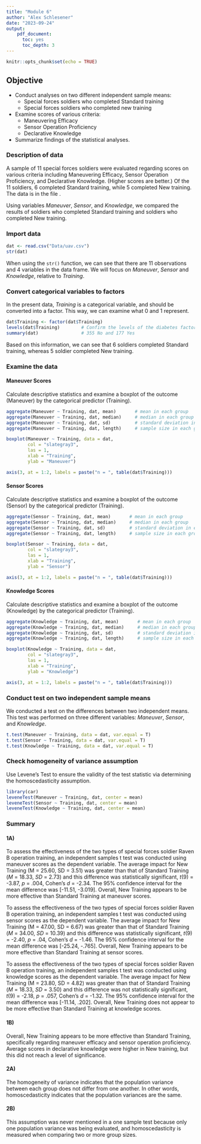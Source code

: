 ```yaml
---
title: "Module 6"
author: "Alex Schlesener"
date: "2023-09-24"
output:
    pdf_document:
      toc: yes
      toc_depth: 3
---
```


```r
knitr::opts_chunk$set(echo = TRUE)
```

## Objective

-   Conduct analyses on two different independent sample means:
    -   Special forces soldiers who completed Standard training
    -   Special forces soldiers who completed new training
-   Examine scores of various criteria:
    -   Maneuvering Efficacy
    -   Sensor Operation Proficiency
    -   Declarative Knowledge
-   Summarize findings of the statistical analyses.

### Description of data

A sample of 11 special forces soldiers were evaluated regarding scores on various criteria including Maneuvering Efficacy, Sensor Operation Proficiency, and Declarative Knowledge. (Higher scores are better.) Of the 11 soldiers, 6 completed Standard training, while 5 completed New training. The data is in the file \texttt{uav.csv}.

Using variables *Maneuver*, *Sensor*, and *Knowledge*, we compared the results of soldiers who completed Standard training and soldiers who completed New training.

### Import data

```r
dat <- read.csv("Data/uav.csv")
str(dat)
```

When using the `str()` function, we can see that there are 11 observations and 4 variables in the data frame. We will focus on *Maneuver*, *Sensor* and *Knowledge*, relative to *Training*.

### Convert categorical variables to factors

In the present data, *Training* is a categorical variable, and should be converted into a factor. This way, we can examine what 0 and 1 represent.

```r
dat$Training <- factor(dat$Training)
levels(dat$Training)        # Confirm the levels of the diabetes factor
summary(dat)                # 355 No and 177 Yes
```
Based on this information, we can see that 6 soldiers completed Standard training, whereas 5 soldier completed New training.

### Examine the data

#### Maneuver Scores 
Calculate descriptive statistics and examine a boxplot of the outcome (Maneuver) by the categorical predictor (Training).

```r
aggregate(Maneuver ~ Training, dat, mean)       # mean in each group
aggregate(Maneuver ~ Training, dat, median)     # median in each group
aggregate(Maneuver ~ Training, dat, sd)         # standard deviation in each group
aggregate(Maneuver ~ Training, dat, length)     # sample size in each group

boxplot(Maneuver ~ Training, data = dat,
        col = "slategray3",
        las = 1,
        xlab = "Training",
        ylab = "Maneuver")

axis(3, at = 1:2, labels = paste("n = ", table(dat$Training)))

```

#### Sensor Scores 
Calculate descriptive statistics and examine a boxplot of the outcome (Sensor) by the categorical predictor (Training).

```r
aggregate(Sensor ~ Training, dat, mean)       # mean in each group
aggregate(Sensor ~ Training, dat, median)     # median in each group
aggregate(Sensor ~ Training, dat, sd)         # standard deviation in each group
aggregate(Sensor ~ Training, dat, length)     # sample size in each group

boxplot(Sensor ~ Training, data = dat,
        col = "slategray3",
        las = 1,
        xlab = "Training",
        ylab = "Sensor")

axis(3, at = 1:2, labels = paste("n = ", table(dat$Training)))

```

#### Knowledge Scores 
Calculate descriptive statistics and examine a boxplot of the outcome (Knowledge) by the categorical predictor (Training).

```r
aggregate(Knowledge ~ Training, dat, mean)       # mean in each group
aggregate(Knowledge ~ Training, dat, median)     # median in each group
aggregate(Knowledge ~ Training, dat, sd)         # standard deviation in each group
aggregate(Knowledge ~ Training, dat, length)     # sample size in each group

boxplot(Knowledge ~ Training, data = dat,
        col = "slategray3",
        las = 1,
        xlab = "Training",
        ylab = "Knowledge")

axis(3, at = 1:2, labels = paste("n = ", table(dat$Training)))

```

### Conduct test on two independent sample means
We conducted a test on the differences between two independent means. This test was performed on three different variables: *Maneuver*, *Sensor*, and *Knowledge*.

```r
t.test(Maneuver ~ Training, data = dat, var.equal = T)
t.test(Sensor ~ Training, data = dat, var.equal = T)
t.test(Knowledge ~ Training, data = dat, var.equal = T)
```

### Check homogeneity of variance assumption
Use Levene's Test to ensure the validity of the test statistic via determining the homoscedasticity assumption. 

```r
library(car)
leveneTest(Maneuver ~ Training, dat, center = mean)
leveneTest(Sensor ~ Training, dat, center = mean)
leveneTest(Knowledge ~ Training, dat, center = mean)
```
### Summary
#### 1A)
To assess the effectiveness of the two types of special forces soldier Raven B operation training, an independent samples t test was conducted using maneuver scores as the dependent variable. The average impact for New Training (M = 25.60, SD = 3.51) was greater than that of Standard Training (*M* = 18.33, *SD* = 2.73) and this difference was statistically significant, *t*(9) = -3.87, *p* = .004, Cohen's *d* = -2.34. The 95% confidence interval for the mean difference was [-11.51, -3.019]. Overall, New Training appears to be more effective than Standard Training at maneuver scores.

To assess the effectiveness of the two types of special forces soldier Raven B operation training, an independent samples t test was conducted using sensor scores as the dependent variable. The average impact for New Training (M = 47.00, SD = 6.67) was greater than that of Standard Training (*M* = 34.00, *SD* = 10.39) and this difference was statistically significant, *t*(9) = -2.40, *p* = .04, Cohen's *d* = -1.46. The 95% confidence interval for the mean difference was [-25.24, -.765]. Overall, New Training appears to be more effective than Standard Training at sensor scores.

To assess the effectiveness of the two types of special forces soldier Raven B operation training, an independent samples t test was conducted using knowledge scores as the dependent variable. The average impact for New Training (M = 23.80, SD = 4.82) was greater than that of Standard Training (*M* = 18.33, *SD* = 3.50) and this difference was not statistically significant, *t*(9) = -2.18, *p* = .057, Cohen's *d* = -1.32. The 95% confidence interval for the mean difference was [-11.14, .202]. Overall, New Training does not appear to be more effective than Standard Training at knowledge scores.

#### 1B)

Overall, New Training appears to be more effective than Standard Training, specifically regarding maneuver efficacy and sensor operation proficiency. Average scores in declarative knowledge were higher in New training, but this did not reach a level of significance. 

#### 2A)
The homogeneity of variance indicates that the population variance between each group does not differ from one another. In other words, homoscedasticity indicates that the population variances are the same.

#### 2B)
This assumption was never mentioned in a one sample test because only one population variance was being evaluated, and homoscedasticity is measured when comparing two or more group sizes. 
